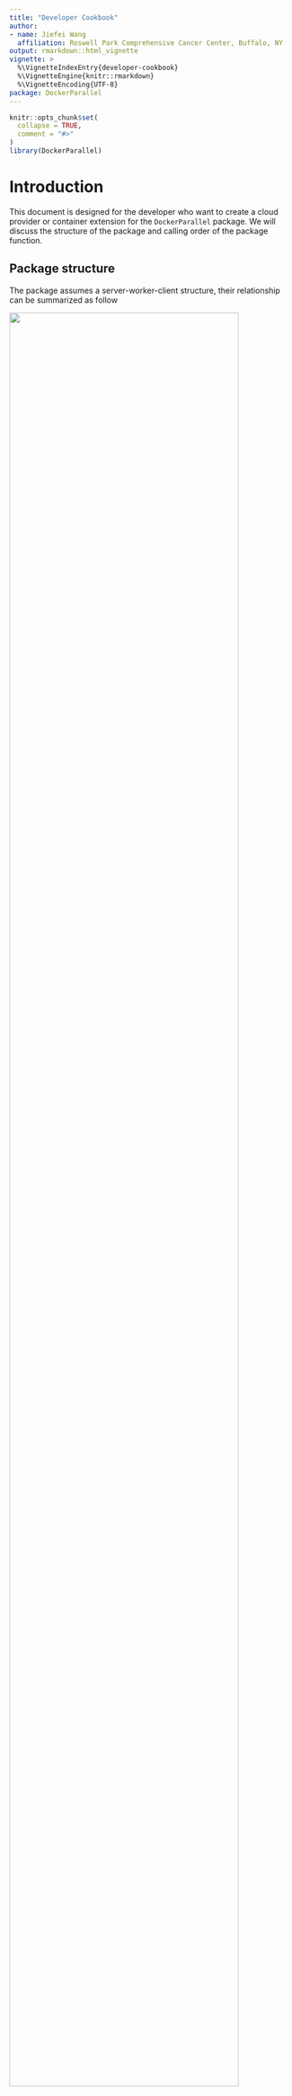 ```yaml
---
title: "Developer Cookbook"
author: 
- name: Jiefei Wang
  affiliation: Roswell Park Comprehensive Cancer Center, Buffalo, NY
output: rmarkdown::html_vignette
vignette: >
  %\VignetteIndexEntry{developer-cookbook}
  %\VignetteEngine{knitr::rmarkdown}
  %\VignetteEncoding{UTF-8}
package: DockerParallel
---
```



```r
knitr::opts_chunk$set(
  collapse = TRUE,
  comment = "#>"
)
library(DockerParallel)
```

# Introduction
This document is designed for the developer who want to create a cloud provider or container extension for the `DockerParallel` package. We will discuss the structure of the package and calling order of the package function.

## Package structure
The package assumes a server-worker-client structure, their relationship can be summarized as follow

![](server-worker-client.jpg){width=90%}

When the user creates a `DockerCluster` object, the object serves as the client. The server will receive the computation jobs from the client and send them to the workers. The server and workers are defined by the `DockerContainer` objects. They can be dynamically created on the cloud using the functions provided by the corresponding `CloudProvider` object. However, it is possible to have the server and some workers running outside of the cloud as the user might have them in some other platforms.

The design of the package is twofold. It contains two sets of APIs, user APIs and developer APIs. The user APIs are called by the user to start the cluster on the cloud. The developer APIs expose the internal functions that are used by the `DockerCluster` object to collect the container information and deploy the container on the cloud. Below shows the difference between the user and developer APIs

![](package-structure.jpg){width=90%}

The user issues the high-level command to the `DockerCluster` object(e.g. `startCluster`). The `DockerCluster` object will call the downstream functions to supply what the user needs. `CloudConfig` stores the cluster static settings such as  `jobQueueName` and `workerNumber`.
`CloudRuntime` keeps the runtime information of the server and workers. `CloudProvider` provides the functions to run the container on the cloud and `DockerContainer` defines which container should be used. As the cluster might need to deploy both the server and workers, the `DockerCluster` object defines both `serverContainer` and `workerContainer` as its slots. Since a `DockerCluster` object corresponds to a cluster on the cloud, all the before-mentioned components behave like the environment object in R. Therefore, it is possible to change the value in the `DockerCluster` object inside a function and broadcast the effect to the same object outside of the function.

The class `CloudProvider` and `DockerContainer` are generalizable, the developer can define a new cloud provider by defining a new class which inherits `CloudProvider`. The same rule applies to `DockerContainer` as well. In the rest of the document, we will discuss the implementation details of the `DockerCluster` object.

## The big picture
In this section, we use the function `DockerCluster$startCluster` as an example to show how the components of the `DockerCluster` object work together to deploy a cluster on the cloud.

![](start-cluster.png){width=90%}

The gray color means the function is from `DockerCluster`, red means the `CloudProvider` and blue means the `DockerContainer`. Note that the flowchart only contains these three classes as `CloudConfig` and `CloudRuntime` are purely the class for storing the cluster information. In most cases, it is `DockerCluster`'s job to manage the data in the cluster, there is no need to change the value of `CloudConfig` and `CloudRuntime` in the function defined for `CloudProvider` or `DockerContainer`. The only exception is the function `reconnectDockerCluster` where the cloud provider is responsible for setting all the values in the cluster.

## Accessor functions
The package provides getters/setters for the developer to access the values in the `DockerCluster` object. The argument is always the `DockerCluster` object. The high-level accessors are
```r
.getCloudProvider
.getCloudConfig
.getServerContainer
.getWorkerContainer
.getCloudRuntime
```
Note that there are no setters for them as they are of the reference class. The accessors for the `CloudConfig` values are
```r
## Getter
.getJobQueueName
.getWorkerNumber
.getWorkerHardware
.getServerHardware
.getServerWorkerSameLAN
.getServerClientSameLAN
.getServerPassword
.getServerPort

## Setter
.setJobQueueName
.setWorkerNumber
.setWorkerHardware
.setServerHardware
.setServerWorkerSameLAN
.setServerClientSameLAN
.setServerPassword
.setServerPort
```
The accessors for the `CloudRuntime` values are
```r
## Getter
.getWorkerHandles
.getServerHandle
.getServerPrivateIp
.getServerPublicIp

## Setter
.addWorkerHandles
.removeWorkerHandles
.setServerHandle
.setServerPrivateIp
.setServerPublicIp
```
In most cases, only the getter are required to be called in the `CloudProvider` or `DockerContainer` functions.


# The docker container
`DockerContainer` defines the docker image and its environment variables. Its class definition is
```r
setRefClass(
    "DockerContainer",
    fields = list(
        name = "CharOrNULL",
        maxWorkerNum = "integer",
        environment = "list",
        image = "character"
    )
)
```
where `name` is the an optional slot for the developer to name and distinguish the server and worker container, `maxWorkerNum` defines the maximum number of workers that can be run in the same container. `environment` is the environment variable in the container. `image` is the image used by the container. Note that a minimum container should define at least the `image` slot. The other slots are optional.

The generic function for the `DockerContainer` class are
```r
configServerContainerEnv
configWorkerContainerEnv
registerParallelBackend
deregisterParallelBackend
getServerContainer
getExportedNames
getExportedObject
```
A minimum container should override `configServerContainerEnv`, `configWorkerContainerEnv` and `registerParallelBackend`. The rest is optional, but in most cases they should also be defined.


## Configure the container environment
The motivation for configuring the container environment is to allow developer to pass the server/worker IP, port, password to the container before deploying them on the cloud(please see [The big picture](#The-big-picture)). Therefore, server can be password protected and worker can find the server via the settings in the environment variable. The function prototypes are

```r
setGeneric("configServerContainerEnv", function(container, cluster, verbose){
    standardGeneric("configServerContainerEnv")
})
```
and
```r
setGeneric("configWorkerContainerEnv", function(container, cluster, workerNumber, verbose){
    standardGeneric("configWorkerContainerEnv")
})
```
where `container` is the worker container and `cluster` is the `DockerCluster` object. `workerNumber` defines how many workers should be run in the same container. Please keep in mind that the user might also define the environment variables in the container, so you should insert your environment variables to `DockerContainer$environment`, not overwrite the entire environment object.

Since the container object is a reference object, it is recommended to call `$copy()` before set the environment variable to avoid the side affect.

## Parallel backend
It is the container's duty to register the parallel backend as neither the cloud provider nor the cluster knows which backend your container supports. The function prototypes are
```r
setGeneric("registerParallelBackend", function(container, cluster, verbose, ...){
    standardGeneric("registerParallelBackend")
})
```
and
```r
setGeneric("deregisterParallelBackend", function(container, cluster, verbose, ...){
    standardGeneric("deregisterParallelBackend")
})
```
where `container` is the worker container and `cluster` is the `DockerCluster` object. The backend can be anything defined globally that the user could use to do the parallel computing. The popular choices are `foreach` or `BiocParallel`. Other backends are also possible. The default `deregisterParallelBackend` can deregister the foreach backend. If your backend is not from `foreach`, you should also define `deregisterParallelBackend`.

## Server container
The function `getServerContainer` is purely for obtaining the server container from the worker container. By doing so the user only need to provide the worker container to the cluster. The prototype is
```r
setGeneric("getServerContainer", function(workerContainer){
    standardGeneric("getServerContainer")
})
```
This function is optional, but we recommend to define it as otherwise the user must explicitly provide both the server and worker container to the cluster if both need to be deployed by the cloud.

## Extension to the container
You can export the functions and variables in the container via `getExportedNames` and `getExportedObject`. The prototypes are
```r
setGeneric("getExportedNames", function(x){
    standardGeneric("getExportedNames")
})
```
and
```r
setGeneric("getExportedObject", function(x, name){
    standardGeneric("getExportedObject")
})
```
`getExportedNames` defines the exported names and `getExportedObject` gets the exported object.
They will be called by the cluster and the user can see the exported objects from `DockerCluster$serverContainer$...` and `DockerCluster$workerContainer$...`. 

If the exported object is a function, the exported function will be defined in an environment such that the `DockerCluster` object is assigned to the variable `cluster`. In other words, the exported function can use the variable `cluster` without define it. For example, if we export the function
```r
foo <- function(){
  cluster$startCluster()
}
```
the user can call `foo` via `DockerCluster$workerContainer$foo()` with no argument and the cluster will be started. This can be useful if the developer needs to change anything in the cluster without asking the user to provide the `DockerCluster` object. If the function has the argument  `cluster`, the argument will be removed from the function when the function is exported to the user. The user would not be bothered with the redundant `cluster` argument.

# The cloud provider
`CloudProvider` provides functions to deploy the container on the cloud. Its generic functions are
```r
initializeProvider
runDockerServer
runDockerWorkers
getDockerInstanceIps
getDockerInstanceStatus
IsDockerInstanceInitializing
IsDockerInstanceRunning
IsDockerInstanceStopped
killDockerInstances
dockerClusterExists
reconnectDockerCluster
```
The function names should be self-explained. A minimum cloud provider only needs to define `runDockerServer`, `runDockerWorkers` and `getDockerInstanceIps`. However, many important features will be missing if you do not define the optional functions.

## Initialize the cloud provider
`initializeProvider` allows the developer to initialize the cloud provider. It will be automatically called by the `DockerCluster` before running the server and workers on the cloud. This function can be omitted if the cloud provider does not require any initialization. Its generic is
```r
setGeneric("initializeProvider", function(provider, cluster, verbose){
    standardGeneric("initializeProvider")
})
```
where the `provider` is the cloud provider object, `cluster` is the `DockerCluster` object which contains the `provider`. `verbose` is an integer showing the verbose level.

## run the server/worker container
`runDockerServer` and `runDockerWorkers` implement the core functions of the cloud provider. The generics are
```r
setGeneric("runDockerServer", function(provider, cluster, container, hardware, verbose){
    standardGeneric("runDockerServer")
})

setGeneric("runDockerWorkers",
           function(provider, cluster, container, hardware, workerNumber, verbose){
    standardGeneric("runDockerWorkers")
})
```
where `container` should be an object that has `DockerContainer` as its parent class. `hardware` is from the class `DockerHardware`. `workerNumber` indicates how many workers should be run on the cloud. The return value of the `runDockerServer` should be a server handle and `runDockerWorkers` should be a list of worker handles where each handle corresponds to a worker. The worker handles can be duplicated if multiple workers share the same container. The handle can be any object that is used by the cloud provider to identify the running container.

Not all slots in the `container` object need to be used by the cloud provider. Only the slots `name`, `environment` and `image` should be handled. The others will be processed by the `container` object itself. The `environment` slot in the container has been configured before passing to the cloud provider as [The big picture](#The-big-picture)) shows. However, the worker number is set to 1 for each container. If the cloud provider have enough resources to support multiple workers in one container, the provider should call `configWorkerContainerEnv` with the new worker number again to overwrite the previous settings. This can be useful when deploying multiple containers with one worker in each container are slower than deploying one container with multiple workers. It is providers responsibility to make sure the worker number does not exceed the number limitation specified in `container$maxWorkerNum`

The argument `hardware` specifies the hardware for each container. As the hardware is different for each cloud provider, the base class `DockerHardware` only contains the most import hardware parameters, that is, it only has the slots `cpu`, `memory` and `id`. Although the cluster does not have any hard restriction on how these three parameters will be explained by the cloud provider, we recommend to explain them as follow

1. `cpu`: The CPU unit used by each worker, 1024 units corresponds to a physical CPU core.
2. `memory`: The memory used by each worker, the unit is MB.
3. `id`: The id of the hardware. It is a character that is meaningful for the provider. This can be missing if the cloud provider do not need this slot.

## Get the IPs of the running container
`getDockerInstanceIps` needs to return the public/private IP of the container. Its generic is
```r
setGeneric("getDockerInstanceIps", function(provider, instanceHandles, verbose){
    standardGeneric("getDockerInstanceIps")
})
```
where `instanceHandles` is a list of handles that are returned by `runDockerServer` or `runDockerWorkers`. The return value should be a data.frame with two columns `publicIp` and `privateIp` with each row corresponds to a handle in `instanceHandles`. If an instance does not have the public IP, it should return an empty character "".

## Get the status of the instance
The function `getDockerInstanceStatus`, `IsDockerInstanceInitializing`, `IsDockerInstanceRunning` and `IsDockerInstanceStopped` are used to query the status of the running docker instance. The developer only needs to define `getDockerInstanceStatus` and the rest can be done by the default methods. The generic for `getDockerInstanceStatus` is
```r
setGeneric("getDockerInstanceStatus", function(provider, instanceHandles, verbose){
    standardGeneric("getDockerInstanceStatus")
})
```
where `instanceHandles` is a list of handles that are returned by `runDockerServer` or `runDockerWorkers`. The return value is a character vector with each element corresponding to a handle in `instanceHandles`. The vector element must be one of the three values `"initializing"`, `"running"` or `"stopped"`

## Kill a running docker
`killDockerInstances` should be able to kill the container instance given the instance handle. Its generic is 
```r
setGeneric("killDockerInstances", function(provider, instanceHandles, verbose){
    standardGeneric("killDockerInstances")
})
```
where `instanceHandles` is a list of handles that are returned by `runDockerServer` or `runDockerWorkers`.

## Check if the same cluster has existed on the cluster
Sometimes users might have a running cluster on the cloud and want to reuse the cluster. The functions `dockerClusterExists` and `reconnectDockerCluster` are designed to achieve it. The generics are
```r
setGeneric("dockerClusterExists", function(provider, cluster, verbose){
    standardGeneric("dockerClusterExists")
})
setGeneric("reconnectDockerCluster", function(provider, cluster, verbose){
    standardGeneric("reconnectDockerCluster")
})
```
A cluster is defined by the `jobQueueName`, if a running cluster on the cloud has the same job queue name, it should be treated as the cluster the user wants. Unlike the previous functions, `reconnectDockerCluster` is responsible to set all missing values in `CloudConfig` and `CloudRuntime` in the cluster as it is hard for the user to provide the correct information to the cluster. Please use the setters defined in [Accessor functions](#Accessor-functions)) to set them.


## Extension to the provider
The provider also supports exporting APIs to the user, it follows the same rule as the container and user can find them in `cluster$cloudProvider$...`. Please see [Extension to the container](#Extension-to-the-container)) for the details.
